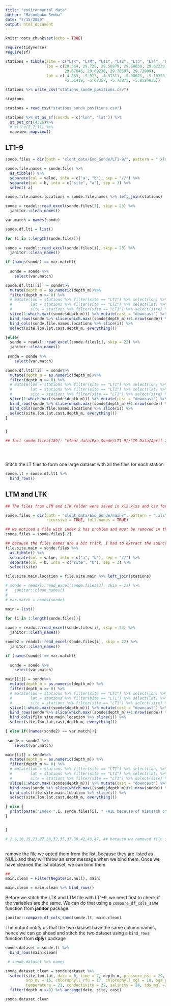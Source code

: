 ```yaml
---
title: "environmental data"
author: "Masumbuko Semba"
date: "7/15/2020"
output: html_document
---
```


```r
knitr::opts_chunk$set(echo = TRUE)
```

```r
require(tidyverse)
require(sf)
```


```r

stations = tibble(site = c("LTK", "LTM", "LT1", "LT2", "LT3", "LT4", "LT5", "LT6", "LT7", "LT8", "LT9"),
                  lon = c(29.564, 29.729, 29.58879, 29.60630, 29.62239, 29.64384, 29.67138, 
                          29.67646, 29.69238, 29.70597, 29.72909),
                  lat = c(-4.863, -5.923, -4.97311, -5.08071, -5.19253, -5.30058, -5.39792, 
                          -5.51419, -5.62357, -5.73875, -5.8524833))

stations %>% write_csv("stations_sonde_positions.csv")

stations 
```

```r
stations = read_csv("stations_sonde_positions.csv")

stations %>% st_as_sf(coords = c("lon", "lat")) %>%
  st_set_crs(4326)%>% 
  # slice(2,7,11) %>%
  mapview::mapview()
```



## LT1-9

```r
sonde.files = dir(path = "cleat_data/Exo_Sonde/LT1-9/", pattern = ".xls", recursive = TRUE, full.names = TRUE)

sonde.file.names = sonde.files %>% 
  as_tibble() %>% 
  separate(col = value, into = c('a', "b"), sep = "//") %>% 
  separate(col = b, into = c("site", "a"), sep = 3) %>% 
  select(-a)

sonde.file.names.locations = sonde.file.names %>% left_join(stations)
```

```r



sonde = readxl::read_excel(sonde.files[3], skip = 23) %>% 
  janitor::clean_names()

var.match = names(sonde)

sonde.df.lt1 = list()

for (i in 1:length(sonde.files)){
  
sonde = readxl::read_excel(sonde.files[i], skip = 23) %>% 
  janitor::clean_names() 

if (names(sonde) == var.match){
  
  sonde = sonde %>%
    select(var.match) 

sonde.df.lt1[[i]] = sonde%>%
  mutate(depth_m = as.numeric(depth_m))%>%
  filter(depth_m >= 0) %>% 
  # mutate(lon = stations %>% filter(site == "LT1") %>% select(lon) %>% pull(lon),
  #        lat = stations %>% filter(site == "LT1") %>% select(lat) %>% pull(lat),
  #        site = stations %>% filter(site == "LT1") %>% select(site) %>% pull(site)) %>% 
  slice(1:which.max((sonde$depth_m))) %>% mutate(cast = "downcast") %>%
  bind_rows(sonde %>% slice(which.max((sonde$depth_m))+1:nrow(sonde)) %>% mutate(cast = "upcast")) %>%
  bind_cols(sonde.file.names.locations %>% slice(i)) %>%
  select(site,lon,lat,cast,depth_m, everything()) 

}else{
  sonde = readxl::read_excel(sonde.files[i], skip = 22) %>% 
  janitor::clean_names()
  
 sonde = sonde %>%
    select(var.match)

sonde.df.lt1[[i]] = sonde%>%
  mutate(depth_m = as.numeric(depth_m))%>%
  filter(depth_m >= 0) %>% 
  # mutate(lon = stations %>% filter(site == "LT1") %>% select(lon) %>% pull(lon),
  #        lat = stations %>% filter(site == "LT1") %>% select(lat) %>% pull(lat),
  #        site = stations %>% filter(site == "LT1") %>% select(site) %>% pull(site)) %>% 
  slice(1:which.max((sonde$depth_m))) %>% mutate(cast = "downcast") %>%
  bind_rows(sonde %>% slice(which.max((sonde$depth_m))+1:nrow(sonde)) %>% mutate(cast = "upcast")) %>%
  bind_cols(sonde.file.names.locations %>% slice(i)) %>%
  select(site,lon,lat,cast,depth_m, everything()) 
}


}

## fail sonde.files[189]: "cleat_data/Exo_Sonde/LT1-9//LT9 Data/April 2017/LT9_EXOSD_05032017.xlsx" has issues, someone temperatured and changed some variables in depths both in meters and psi. I have removed them and leave these cells black. 


  
```

Stitch the LT files to form one large dataset with all the files for each station

```r
sonde.lt = sonde.df.lt1 %>% 
  bind_rows()
```


## LTM and LTK


```r
## The files from LTM and LTK folder were saved in xls,xlxs and csv format, I converted csv to xlxs format before processing. 

sonde.files = dir(path = "cleat_data/Exo_Sonde/main/", pattern = ".xls", 
                  recursive = TRUE, full.names = TRUE)

## we noticed a file with index 2 has problem and must be removed in the list
sonde.files = sonde.files[-2]

## because the files names are a bit trick, I had to extract the source of each files and later assign it to the appropriate variable in each file within a loop
file.site.main = sonde.files %>% 
  as_tibble() %>% 
  separate(col = value, into = c("a", "b"), sep = "//") %>% 
  separate(col = b, into = c("site", "b"), sep = 3) %>% 
  select(site) 

file.site.main.location = file.site.main %>% left_join(stations)


```


```r
# sonde = readxl::read_excel(sonde.files[3], skip = 23) %>% 
#   janitor::clean_names()
# 
# var.match = names(sonde)

main = list()

for (i in 1:length(sonde.files)){
  
sonde = readxl::read_excel(sonde.files[i], skip = 23) %>% 
  janitor::clean_names() 

sonde2 = readxl::read_excel(sonde.files[i], skip = 22) %>% 
  janitor::clean_names()

if (names(sonde) == var.match){
  
  sonde = sonde %>%
    select(var.match) 

main[[i]] = sonde%>%
  mutate(depth_m = as.numeric(depth_m)) %>%
  filter(depth_m >= 0) %>% 
  # mutate(lon = stations %>% filter(site == "LT1") %>% select(lon) %>% pull(lon),
  #        lat = stations %>% filter(site == "LT1") %>% select(lat) %>% pull(lat),
  #        site = stations %>% filter(site == "LT1") %>% select(site) %>% pull(site)) %>% 
  slice(1:which.max((sonde$depth_m))) %>% mutate(cast = "downcast") %>%
  bind_rows(sonde %>% slice(which.max((sonde$depth_m))+1:nrow(sonde)) %>% mutate(cast = "upcast"))%>%
  bind_cols(file.site.main.location %>% slice(i)) %>%
  select(site,lon,lat,cast,depth_m, everything()) 

} else if((names(sonde2) == var.match)){
  
 sonde = sonde2 %>%
    select(var.match)

main[[i]] = sonde%>%
  mutate(depth_m = as.numeric(depth_m)) %>%
  filter(depth_m >= 0) %>% 
  # mutate(lon = stations %>% filter(site == "LT1") %>% select(lon) %>% pull(lon),
  #        lat = stations %>% filter(site == "LT1") %>% select(lat) %>% pull(lat),
  #        site = stations %>% filter(site == "LT1") %>% select(site) %>% pull(site)) %>% 
  slice(1:which.max((sonde$depth_m))) %>% mutate(cast = "downcast") %>%
  bind_rows(sonde %>% slice(which.max((sonde$depth_m))+1:nrow(sonde)) %>% mutate(cast = "upcast")) %>%
  bind_cols(file.site.main.location %>% slice(i)) %>%
  select(site,lon,lat,cast,depth_m, everything()) 

} else {
  print(paste("Index ",i, sonde.files[i], " FAIL because of mismatch of variable names, hence are opted out of the list"))
}


}

# 2,6,10,15,23,27,28,32,35,37,39,42,43,47, ## because we removed file in index 2, every index will be less by one digit
  
```

remove the file we opted them from the list, because they are listed as NULL and they will throw an error message when we bind them. Once we have cleaned the list dataset, we can bind them

```r
## 
main.clean = Filter(Negate(is.null), main)

main.clean = main.clean %>% bind_rows()
```


Before we stitch the LTK and LTM file with LT1--9, we need first to check if the variables are the same. We can do that using a `compare_df_cols_same` function from **janitor** package.

```r

janitor::compare_df_cols_same(sonde.lt, main.clean)


```

The output notify us that the two dataset have the same column names, hence we can go ahead and stitch the two dataset using a `bind_rows` function from **dplyr** package

```r
sonde.dataset = sonde.lt %>% 
  bind_rows(main.clean)
```

```r

 # sonde.dataset %>% names

sonde.dataset.clean = sonde.dataset %>% 
  select(site,lon,lat, date = 6, time = 7, depth_m, pressure_psi = 29, cast, ph = 13, ph_mv = 14, 
         orp_mv = 15, chlorophyll_rfu = 17, chlorophyll_mgl = 18, bga_pc_rfu =19, bga_pc_mgl = 20,  
         temperature = 21, conductivity = 22, salinity = 24, tds_mgl =26, do_percent_sat = 27, do_mgl = 28)%>%
  filter(depth_m >=0) %>% arrange(date, site, cast)
```

```r
sonde.dataset.clean 
```

